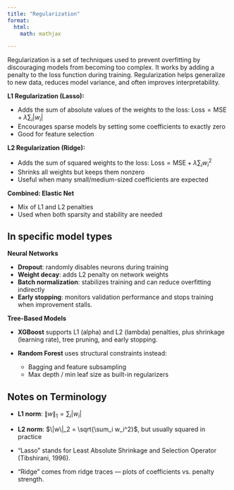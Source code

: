 ```yaml
---
title: "Regularization"
format:
  html:
    math: mathjax

---
```


Regularization is a set of techniques used to prevent overfitting by discouraging models from becoming too complex. It works by adding a penalty to the loss function during training. Regularization helps generalize to new data, reduces model variance, and often improves interpretability.

**L1 Regularization (Lasso):**

- Adds the sum of absolute values of the weights to the loss: $\text{Loss} = \text{MSE} + \lambda \sum_i |w_i|$
- Encourages sparse models by setting some coefficients to exactly zero
- Good for feature selection

**L2 Regularization (Ridge):**

- Adds the sum of squared weights to the loss: $\text{Loss} = \text{MSE} + \lambda \sum_i w_i^2$
- Shrinks all weights but keeps them nonzero
- Useful when many small/medium-sized coefficients are expected

**Combined: Elastic Net**

- Mix of L1 and L2 penalties
- Used when both sparsity and stability are needed

## In specific model types

**Neural Networks**

- **Dropout**: randomly disables neurons during training
- **Weight decay**: adds L2 penalty on network weights
- **Batch normalization**: stabilizes training and can reduce overfitting indirectly
- **Early stopping**: monitors validation performance and stops training when improvement stalls.

**Tree-Based Models**

- **XGBoost** supports L1 (alpha) and L2 (lambda) penalties, plus shrinkage (learning rate), tree pruning, and early stopping.

- **Random Forest** uses structural constraints instead:
  - Bagging and feature subsampling
  - Max depth / min leaf size as built-in regularizers

## Notes on Terminology

- **L1 norm**: $\|w\|_1 = \sum_i |w_i|$
- **L2 norm**: $\|w\|_2 = \sqrt{\sum_i w_i^2}$, but usually squared in practice

- "Lasso" stands for Least Absolute Shrinkage and Selection Operator (Tibshirani, 1996).  
- "Ridge" comes from ridge traces — plots of coefficients vs. penalty strength.
